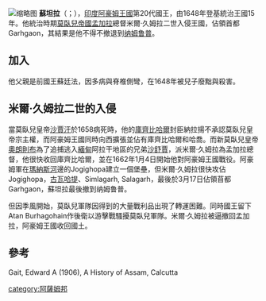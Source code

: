 [[File:Ahom_coin_in_Chinese_script.jpg|缩略图]]
'''蘇坦拉'''（{{lang-as| স্বৰ্গদেউ জয়ধ্বজ সিংহ}}；{{bd|？||1663年}}），[[印度|印度]][[阿豪姆王國|阿豪姆王國]]第20代國王，由1648年登基統治王國15年。他統治時期[[莫臥兒帝國|莫臥兒帝國]][[孟加拉|孟加拉]]總督米爾·久姆拉二世入侵王國，佔領首都Garhgaon，其結果是他不得不撤退到[[纳姆鲁普|纳姆鲁普]]。

==加入==
他父親是前國王蘇廷法，因多病與脊椎側彎，在1648年被兒子廢黜與殺害。

==米爾·久姆拉二世的入侵==
當莫臥兒皇帝[[沙賈汗|沙賈汗]]於1658病死時，他的[[庫齊比哈爾|庫齊比哈爾]]封臣納拉揚不承認莫臥兒皇帝宗主權，而阿豪姆王國同時向西擴張並佔有庫齊比哈爾和哈喬。而新莫臥兒皇帝[[奧朗則布|奧朗則布]]為了追捕逃入[[緬甸|緬甸]]阿拉干地區的兄弟[[沙舒賈|沙舒賈]]，派米爾·久姆拉為孟加拉總督，他很快收回庫齊比哈爾，並在1662年1月4日開始他對阿豪姆王國戰役。阿豪姆軍在[[瑪納斯河|瑪納斯河]]邊的Jogighopa建立一個堡壘，但米爾·久姆拉很快攻佔Jogighopa，[[古瓦哈提|古瓦哈提]]、Simlagarh, Salagarh，最後於3月17日佔領苜都Garhgaon，蘇坦拉最後撤到纳姆鲁普。

但因季風開始，莫臥兒軍隊因得到的大量戰利品出現了轉運困難。同時國王留下Atan Burhagohain作後衛以游擊戰騷擾莫臥兒軍隊。米爾·久姆拉被逼撤回孟加拉，阿豪姆王國收回國土。

==參考==
Gait, Edward A (1906), A History of Assam, Calcutta

[[category:阿薩姆邦|category:阿薩姆邦]]